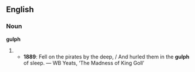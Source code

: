 ==English==
===Noun===
'''gulph'''

# {{obsolete spelling of|[[gulf]]}}
#*'''1889''': Fell on the pirates by the deep, / And hurled them in the '''gulph''' of sleep. — WB Yeats, ‘The Madness of King Goll’
